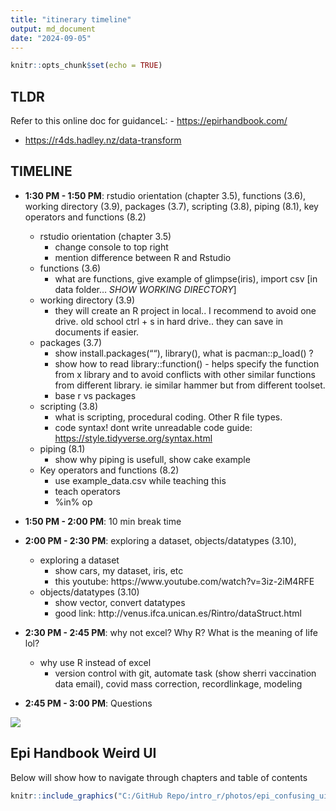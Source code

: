 ```yaml
---
title: "itinerary timeline"
output: md_document
date: "2024-09-05"
---
```


```r
knitr::opts_chunk$set(echo = TRUE)
```

## TLDR

Refer to this online doc for guidanceL: - <https://epirhandbook.com/>

-   <https://r4ds.hadley.nz/data-transform>

## TIMELINE

-   **1:30 PM - 1:50 PM**: rstudio orientation (chapter 3.5), functions (3.6), working directory (3.9), packages (3.7), scripting (3.8), piping (8.1), key operators and functions (8.2)

    -   rstudio orientation (chapter 3.5)
        -   change console to top right
        -   mention difference between R and Rstudio
    -   functions (3.6)
        -   what are functions, give example of glimpse(iris), import csv [in data folder... *SHOW WORKING DIRECTORY*]
    -   working directory (3.9)
        -   they will create an R project in local.. I recommend to avoid one drive. old school ctrl + s in hard drive.. they can save in documents if easier.
    -   packages (3.7)
        -   show install.packages(""), library(), what is pacman::p_load() ?
        -   show how to read library::function() - helps specify the function from x library and to avoid conflicts with other similar functions from different library. ie similar hammer but from different toolset.
        -   base r vs packages
    -   scripting (3.8)
        -   what is scripting, procedural coding. Other R file types.
        -   code syntax! dont write unreadable code guide: <https://style.tidyverse.org/syntax.html>
    -   piping (8.1)
        -   show why piping is usefull, show cake example
    -   Key operators and functions (8.2)
        -   use example_data.csv while teaching this
        -   teach operators
        -   %in% op

-   **1:50 PM - 2:00 PM**: 10 min break time

-   **2:00 PM - 2:30 PM**: exploring a dataset, objects/datatypes (3.10),

    -   exploring a dataset 
        -   show cars, my dataset, iris, etc
        -   this youtube: https://www.youtube.com/watch?v=3iz-2iM4RFE
    -   objects/datatypes (3.10)
        -   show vector, convert datatypes
        -   good link: http://venus.ifca.unican.es/Rintro/dataStruct.html

-   **2:30 PM - 2:45 PM**: why not excel? Why R? What is the meaning of life lol?

    - why use R instead of excel
        - version control with git, automate task (show sherri vaccination data email), covid mass correction, recordlinkage, modeling

-   **2:45 PM - 3:00 PM**: Questions


![](https://media2.giphy.com/media/v1.Y2lkPTc5MGI3NjExMjY3ZHl4YmNvYzJlam9naG9jcjZjZ28xamR3cTIzYzJ1cXd4MW5sMyZlcD12MV9pbnRlcm5hbF9naWZfYnlfaWQmY3Q9Zw/GYdyfzzDfanrq/giphy.webp)

## Epi Handbook Weird UI

Below will show how to navigate through chapters and table of contents

```r
knitr::include_graphics("C:/GitHub Repo/intro_r/photos/epi_confusing_ui.PNG")
```
